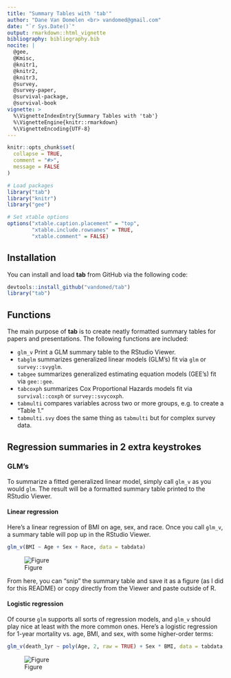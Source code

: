 ```yaml
---
title: "Summary Tables with 'tab'"
author: "Dane Van Domelen <br> vandomed@gmail.com"
date: "`r Sys.Date()`"
output: rmarkdown::html_vignette
bibliography: bibliography.bib
nocite: | 
  @gee, 
  @Kmisc, 
  @knitr1,
  @knitr2,
  @knitr3,
  @survey, 
  @survey-paper, 
  @survival-package, 
  @survival-book
vignette: >
  %\VignetteIndexEntry{Summary Tables with 'tab'}
  %\VignetteEngine{knitr::rmarkdown}
  %\VignetteEncoding{UTF-8}
---
```


```r
knitr::opts_chunk$set(
  collapse = TRUE,
  comment = "#>", 
  message = FALSE
)

# Load packages
library("tab")
library("knitr")
library("gee")

# Set xtable options
options("xtable.caption.placement" = "top", 
        "xtable.include.rownames" = TRUE, 
        "xtable.comment" = FALSE)
```


## Installation

You can install and load **tab** from GitHub via the following code:

```r
devtools::install_github("vandomed/tab")
library("tab")
```

## Functions

The main purpose of **tab** is to create neatly formatted summary tables for papers and presentations. The following functions are included:

* `glm_v` Print a GLM summary table to the RStudio Viewer.
* `tabglm` summarizes generalized linear models (GLM's) fit via `glm` or `survey::svyglm`. 
* `tabgee` summarizes generalized estimating equation models (GEE's) fit via `gee::gee`. 
* `tabcoxph` summarizes Cox Proportional Hazards models fit via `survival::coxph` or `survey::svycoxph`.
* `tabmulti` compares variables across two or more groups, e.g. to create a "Table 1."
* `tabmulti.svy` does the same thing as `tabmulti` but for complex survey data.


## Regression summaries in 2 extra keystrokes

### GLM's

To summarize a fitted generalized linear model, simply call `glm_v` as you would `glm`. The result will be a formatted summary table printed to the RStudio Viewer.

#### Linear regression

Here's a linear regression of BMI on age, sex, and race. Once you call `glm_v`, a summary table will pop up in the RStudio Viewer.

```r
glm_v(BMI ~ Age + Sex + Race, data = tabdata)
```

![Figure](linear.PNG)

From here, you can "snip" the summary table and save it as a figure (as I did for this README) or copy directly from the Viewer and paste outside of R.

#### Logistic regression

Of course `glm` supports all sorts of regression models, and `glm_v` should play nice at least with the more common ones. Here's a logistic regression for 1-year mortality vs. age, BMI, and sex, with some higher-order terms:

```r
glm_v(death_1yr ~ poly(Age, 2, raw = TRUE) + Sex * BMI, data = tabdata, family = binomial)
```

![Figure](logistic.PNG)




